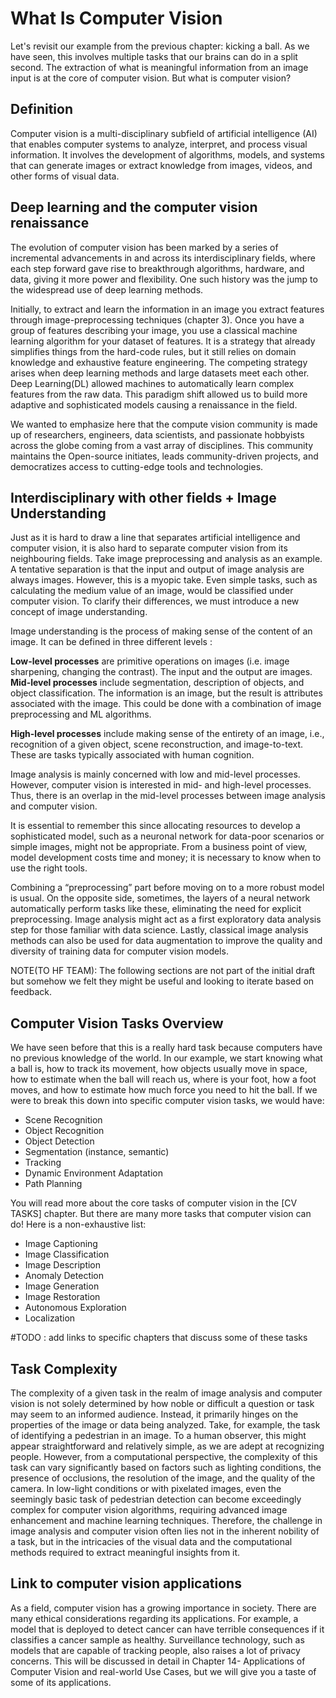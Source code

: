 # What Is Computer Vision

Let's revisit our example from the previous chapter: kicking a ball. As we have seen,
this involves multiple tasks that our brains can do in a split second. The extraction of
what is meaningful information from an image input is at the core of computer vision.
But what is computer vision?

## Definition
Computer vision is a multi-disciplinary subfield of artificial intelligence (AI)  
that enables computer systems to analyze, interpret, and process visual information.
It involves the development of algorithms, models, and systems that can generate images or extract knowledge from images,
videos, and other forms of visual data.


## Deep learning and the computer vision renaissance


The evolution of computer vision has been marked by a series of incremental advancements in
and across its interdisciplinary fields, where each step forward gave rise to breakthrough algorithms,
hardware, and data, giving it more power and flexibility. One such history was the jump to the widespread
use of deep learning methods.

Initially, to extract and learn the information in an image you extract features through image-preprocessing
techniques (chapter 3). Once you have a group of features describing your image, you use a classical
machine learning algorithm for your dataset of features. It is a strategy that already simplifies things
from the hard-code rules, but it still relies on domain knowledge and exhaustive feature engineering.
The competing strategy arises when deep learning methods and large datasets meet each other.
Deep Learning(DL) allowed machines to automatically learn complex features from the raw data. This paradigm
shift allowed us to build more adaptive and sophisticated models causing a renaissance in the field.

We wanted to emphasize here that the compute vision community is made up of researchers,
engineers, data scientists, and passionate hobbyists across the globe coming from a vast array
of disciplines. This community maintains the Open-source initiates, leads community-driven projects,
and democratizes access to cutting-edge tools and technologies.


## Interdisciplinary with other fields + Image Understanding

  
Just as it is hard to draw a line that separates artificial intelligence and computer vision,
it is also hard to separate computer vision from its neighbouring fields. Take image preprocessing and analysis
as an example. A tentative separation is that the input and output of image analysis are always images.
However, this is a myopic take. Even simple tasks, such as calculating the medium value of an image, would
be classified under computer vision. To clarify their differences, we must introduce a new concept of image
understanding.

Image understanding is the process of making sense of the content of an image. It can be defined in three
different levels :

**Low-level processes** are primitive operations on images (i.e. image sharpening, changing the contrast).
The input and the output are images. **Mid-level processes** include segmentation, description of objects,
and object classification. The information is an image, but the result is attributes associated with the image.
This could be done with a combination of image preprocessing and ML algorithms.

**High-level processes** include making sense of the entirety of an image, i.e., recognition of a given object,
scene reconstruction, and image-to-text. These are tasks typically associated with human cognition.

Image analysis is mainly concerned with low and mid-level processes. However, computer vision is interested
in mid- and high-level processes. Thus, there is an overlap in the mid-level processes between image analysis
and computer vision.

It is essential to remember this since allocating resources to develop a sophisticated model, such as a
neuronal network for data-poor scenarios or simple images, might not be appropriate. From a business point
of view, model development costs time and money; it is necessary to know when to use the right tools.

Combining a “preprocessing” part before moving on to a more robust model is usual.
On the opposite side, sometimes, the layers of a neural network automatically perform tasks like these,
eliminating the need for explicit preprocessing. Image analysis might act as a first exploratory data analysis
step for those familiar with data science. Lastly, classical image analysis methods can also be used for
data augmentation to improve the quality and diversity of training data for computer vision models.

NOTE(TO HF TEAM): The following sections are not part of the initial draft but somehow we felt they might be
useful and looking to iterate based on feedback.

## Computer Vision Tasks Overview

We have seen before that this is a really hard task because computers have no previous knowledge of the world.
In our example, we start knowing what a ball is, how to track its movement, how objects usually move in space,
how to estimate when the ball will reach us, where is your foot, how a foot moves, and how to estimate how much
force you need to hit the ball. If we were to break this down into specific computer vision tasks,
we would have:
  - Scene Recognition 
  - Object Recognition
  - Object Detection
  - Segmentation (instance, semantic)
  - Tracking 
  - Dynamic Environment Adaptation
  - Path Planning

You will read more about the core tasks of computer vision in the [CV TASKS] chapter.
But there are many more tasks that computer vision can do! Here is a non-exhaustive list:

  - Image Captioning
  - Image Classification
  - Image Description
  - Anomaly Detection
  - Image Generation
  - Image Restoration
  - Autonomous Exploration
  - Localization

#TODO : add links to specific chapters that discuss some of these tasks


## Task Complexity

The complexity of a given task in the realm of image analysis and computer vision is not solely determined
by how noble or difficult a question or task may seem to an informed audience. Instead, it primarily hinges
on the properties of the image or data being analyzed. Take, for example, the task of identifying a pedestrian
in an image. To a human observer, this might appear straightforward and relatively simple, as we are adept at
recognizing people. However, from a computational perspective, the complexity of this task can vary
significantly based on factors such as lighting conditions, the presence of occlusions, the resolution
of the image, and the quality of the camera. In low-light conditions or with pixelated images, even the
seemingly basic task of pedestrian detection can become exceedingly complex for computer vision algorithms,
requiring advanced image enhancement and machine learning techniques. Therefore, the challenge in image analysis
and computer vision often lies not in the inherent nobility of a task, but in the intricacies of the visual data
and the computational methods required to extract meaningful insights from it.


## Link to computer vision applications

As a field, computer vision has a growing importance in society. There are many ethical considerations
regarding its applications. For example, a model that is deployed to detect cancer can have terrible
consequences if it classifies a cancer sample as healthy. Surveillance technology, such as models that
are capable of tracking people, also raises a lot of privacy concerns. This will be discussed in detail
in Chapter 14- Applications of Computer Vision and real-world Use Cases, but we will give you a taste of
some of its applications.

